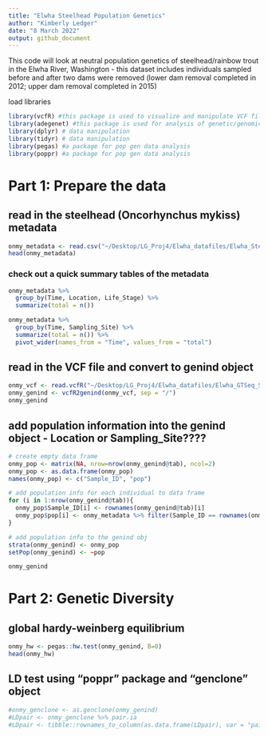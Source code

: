 ```yaml
---
title: "Elwha Steelhead Population Genetics"
author: "Kimberly Ledger"  
date: "8 March 2022" 
output: github_document
---
```


This code will look at neutral population genetics of steelhead/rainbow trout in the Elwha River, Washington - this dataset includes individuals sampled before and after two dams were removed (lower dam removal completed in 2012; upper dam removal completed in 2015)

load libraries
```r
library(vcfR) #this package is used to visualize and manipulate VCF files
library(adegenet) #this package is used for analysis of genetic/genomic data 
library(dplyr) # data manipulation
library(tidyr) # data manipulation
library(pegas) #a package for pop gen data analysis
library(poppr) #a package for pop gen data analysis
```


# Part 1: Prepare the data

## read in the steelhead (Oncorhynchus mykiss) metadata
```r
onmy_metadata <- read.csv("~/Desktop/LG_Proj4/Elwha_datafiles/Elwha_Steelhead_Formatted.csv")
head(onmy_metadata)
```
### check out a quick summary tables of the metadata 

```r
onmy_metadata %>%
  group_by(Time, Location, Life_Stage) %>%
  summarize(total = n())

onmy_metadata %>%
  group_by(Time, Sampling_Site) %>%
  summarize(total = n()) %>%
  pivot_wider(names_from = "Time", values_from = "total")
```


## read in the VCF file and convert to genind object
```r
onmy_vcf <- read.vcfR("~/Desktop/LG_Proj4/Elwha_datafiles/Elwha_GTSeq_Sans_CCT.vcf")
onmy_genind <- vcfR2genind(onmy_vcf, sep = "/")
onmy_genind
```

## add population information into the genind object  - Location or Sampling_Site????

```r
# create empty data frame 
onmy_pop <- matrix(NA, nrow=nrow(onmy_genind@tab), ncol=2)
onmy_pop <- as.data.frame(onmy_pop)
names(onmy_pop) <- c("Sample_ID", "pop")

# add population info for each individual to data frame
for (i in 1:nrow(onmy_genind@tab)){
  onmy_pop$Sample_ID[i] <- rownames(onmy_genind@tab)[i]
  onmy_pop$pop[i] <- onmy_metadata %>% filter(Sample_ID == rownames(onmy_genind@tab)[i]) %>% select(Location)
}

# add population info to the genind obj
strata(onmy_genind) <- onmy_pop
setPop(onmy_genind) <- ~pop

onmy_genind
```

# Part 2: Genetic Diversity 

## global hardy-weinberg equilibrium
```r
onmy_hw <- pegas::hw.test(onmy_genind, B=0)
head(onmy_hw)
```


## LD test using "poppr" package and "genclone" object
```r
#onmy_genclone <- as.genclone(onmy_genind)
#LDpair <- onmy_genclone %>% pair.ia
#LDpair <- tibble::rownames_to_column(as.data.frame(LDpair), var = "pairID")
```





